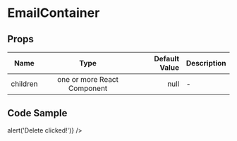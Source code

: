 
<Meta title="Example/EmailContainer"  component={EmailContainer} />

# EmailContainer

## Props
| Name | Type | Default Value | Description |
|---|:---:|---:|---|
| children | one or more React Component | null |-|

## Code Sample
<Canvas>
  <Story name="Playground" showCode>
    <EmailContainer>
      <Label text='test1@miro.com' onDeleteClick={() => alert('Delete clicked!')} />
      <Label text='test2@miro.com' valid={false} />
      <Label text='test3@miro.com' />
      <Label text='test4@miro.com' />
      <Label text='test5@miro.com' />
      <Label text='test6@miro.com' />
      <Label text='test7@miro.com' />
      <Label text='test8@miro.com' />
      <Label text='test9@miro.com' />
      <Label text='test10@miro.com' />
    </EmailContainer>
  </Story>
</Canvas>
